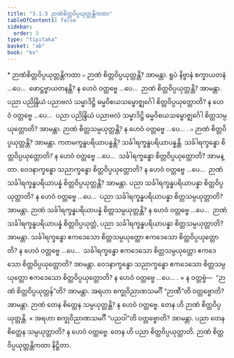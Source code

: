 ```yaml
---
title: "3.1.5 ဉာဏံစိတ္တဝိပ္ပယုတ္တန္တိကထာ"
tableOfContents: false
sidebar:
  order: 3
type: "tipitaka"
basket: "ab"
book: "kv"
---
```



<DynamicBreadcrumb />

<Paragraph type="center" book="kv">
* ဉာဏံစိတ္တဝိပ္ပယုတ္တန္တိကထာ
</Paragraph>

<Division number="616" book="kv" e="ch" v="32" p="328">

<Paragraph number="2041" book="kv">
๐ ဉာဏံ စိတ္တဝိပ္ပယုတ္တန္တိ? အာမန္တာ. ရူပံ နိဗ္ဗာနံ စက္ခာယတနံ …ပေ…  ဖောဋ္ဌဗ္ဗာယတနန္တိ? န ဟေဝံ ဝတ္တဗ္ဗေ …ပေ…  ဉာဏံ စိတ္တဝိပ္ပယုတ္တန္တိ? အာမန္တာ. ပညာ ပညိန္ဒြိယံ ပညာဗလံ သမ္မာဒိဋ္ဌိ ဓမ္မဝိစယသမ္ဗောဇ္ဈင်္ဂေါ စိတ္တဝိပ္ပယုတ္တောတိ? န ဟေဝံ ဝတ္တဗ္ဗေ …ပေ…  ပညာ ပညိန္ဒြိယံ ပညာဗလံ သမ္မာဒိဋ္ဌိ ဓမ္မဝိစယသမ္ဗောဇ္ဈင်္ဂေါ စိတ္တသမ္ပယုတ္တောတိ? အာမန္တာ. ဉာဏံ စိတ္တသမ္ပယုတ္တန္တိ? န ဟေဝံ ဝတ္တဗ္ဗေ …ပေ… .
</Paragraph>

<Paragraph number="2042" book="kv">
๐ ဉာဏံ စိတ္တဝိပ္ပယုတ္တန္တိ? အာမန္တာ. ကတမက္ခန္ဓပရိယာပန္နန္တိ? သင်္ခါရက္ခန္ဓပရိယာပန္နန္တိ. သင်္ခါရက္ခန္ဓော စိတ္တဝိပ္ပယုတ္တောတိ? န ဟေဝံ ဝတ္တဗ္ဗေ …ပေ…  သင်္ခါရက္ခန္ဓော စိတ္တဝိပ္ပယုတ္တောတိ? အာမန္တာ. ဝေဒနာက္ခန္ဓော သညာက္ခန္ဓော စိတ္တဝိပ္ပယုတ္တောတိ? န ဟေဝံ ဝတ္တဗ္ဗေ …ပေ…  ဉာဏံ သင်္ခါရက္ခန္ဓပရိယာပန္နံ စိတ္တဝိပ္ပယုတ္တန္တိ? အာမန္တာ. ပညာ သင်္ခါရက္ခန္ဓပရိယာပန္နာ စိတ္တဝိပ္ပယုတ္တာတိ? န ဟေဝံ ဝတ္တဗ္ဗေ …ပေ…  ပညာ သင်္ခါရက္ခန္ဓပရိယာပန္နာ စိတ္တသမ္ပယုတ္တာတိ? အာမန္တာ. ဉာဏံ သင်္ခါရက္ခန္ဓပရိယာပန္နံ စိတ္တသမ္ပယုတ္တန္တိ? န ဟေဝံ ဝတ္တဗ္ဗေ …ပေ…  ဉာဏံ သင်္ခါရက္ခန္ဓပရိယာပန္နံ စိတ္တဝိပ္ပယုတ္တံ, ပညာ သင်္ခါရက္ခန္ဓပရိယာပန္နာ စိတ္တသမ္ပယုတ္တာတိ? အာမန္တာ. သင်္ခါရက္ခန္ဓော ဧကဒေသော စိတ္တသမ္ပယုတ္တော ဧကဒေသော စိတ္တဝိပ္ပယုတ္တောတိ? န ဟေဝံ ဝတ္တဗ္ဗေ …ပေ…  သင်္ခါရက္ခန္ဓော ဧကဒေသော စိတ္တသမ္ပယုတ္တော ဧကဒေသော စိတ္တဝိပ္ပယုတ္တောတိ? အာမန္တာ. ဝေဒနာက္ခန္ဓော သညာက္ခန္ဓော ဧကဒေသော စိတ္တသမ္ပယုတ္တော ဧကဒေသော စိတ္တဝိပ္ပယုတ္တောတိ? န ဟေဝံ ဝတ္တဗ္ဗေ …ပေ… .
</Paragraph>

</Division>
<Division number="617" book="kv" e="ch" v="32" p="328">

<Paragraph number="2043" book="kv">
× န ဝတ္တဗ္ဗံ—  “ဉာဏံ စိတ္တဝိပ္ပယုတ္တန်”တိ? အာမန္တာ. အရဟာ စက္ခုဝိညာဏသမင်္ဂီ “ဉာဏီ”တိ ဝတ္တဗ္ဗောတိ? အာမန္တာ. ဉာဏံ တေန စိတ္တေန သမ္ပယုတ္တန္တိ? န ဟေဝံ ဝတ္တဗ္ဗေ. တေန ဟိ ဉာဏံ စိတ္တဝိပ္ပယုတ္တန္တိ.
</Paragraph>

<Paragraph number="2044" book="kv">
× အရဟာ စက္ခုဝိညာဏသမင်္ဂီ “ပညဝါ”တိ ဝတ္တဗ္ဗောတိ? အာမန္တာ. ပညာ တေန စိတ္တေန သမ္ပယုတ္တာတိ? န ဟေဝံ ဝတ္တဗ္ဗေ. တေန ဟိ ပညာ စိတ္တဝိပ္ပယုတ္တာတိ.

</Paragraph>
</Division>

<Paragraph number="2045" type="center" book="kv">
ဉာဏံ စိတ္တဝိပ္ပယုတ္တန္တိကထာ နိဋ္ဌိတာ.
</Paragraph>